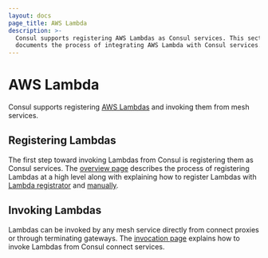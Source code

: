```yaml
---
layout: docs
page_title: AWS Lambda
description: >-
  Consul supports registering AWS Lambdas as Consul services. This section
  documents the process of integrating AWS Lambda with Consul services.
---
```


# AWS Lambda

Consul supports registering [AWS Lambdas](https://aws.amazon.com/lambda/) and
invoking them from mesh services.

## Registering Lambdas

The first step toward invoking Lambdas from Consul is registering them as
Consul services. The [overview
page](/docs/lambda/registration/overview) describes the process of
registering Lambdas at a high level along with explaining how to register
Lambdas with [Lambda registrator](/docs/lambda/registration/lambda-registrator)
and [manually](/docs/lambda/registration/manual).

## Invoking Lambdas

Lambdas can be invoked by any mesh service directly from connect proxies or
through terminating gateways. The [invocation page](/docs/lambda/invocation)
explains how to invoke Lambdas from Consul connect services.
